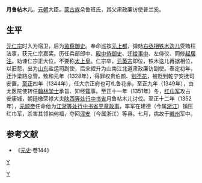 '''月鲁帖木儿'''{{BD|？||1352年|}}，[[元朝|元朝]]大臣。[[蒙古族|蒙古族]]朵鲁班氏，其父肃政廉访使普兰奚。

==生平==
[[元仁宗|元仁宗]]时入为宿卫，后为[[监察御史|监察御史]]。奉命巡按[[元上都|元上都]]，弹劾[[右丞相|右丞相]][[铁木迭儿|铁木迭儿]]受贿枉法事，获元仁宗嘉奖。历任兵部郎中、[[殿中侍御史|殿中侍御史]]、迁[[给事中|给事中]]、左侍仪、同修[[起居注|起居注]]。劝谏仁宗正大位，不要称[[太上皇|太上皇]]。仁宗卒，[[元英宗|元英宗]]即位，铁木迭儿再据相位，以旧怨，出为[[山东|山东]]盐运司副使，后来擢升为山南江北道肃政廉访副使。泰定初年，迁汴梁路总管。致和元年（1328年），得罪权贵伯颜、[[别不花|别不花]]，被贬到乾宁安抚司安置。[[至正|至正]]四年（1344年），任大宗正府也可札鲁花赤。至正九年（1349年），由太医院使转任[[翰林学士|翰林学士]]承旨、知经筵事。至正十一年（1351年）冬，[[红巾军|红巾军]]攻占安康城，朝廷檄荣禄大夫[[陕西等处行中书省|陕西等处行中书省]]月鲁帖木儿讨伐。至正十二年（1352年），[[元顺帝|元顺帝]]任命他为[[江浙等处行中书省|江浙等处行中书省]][[平章政事|平章政事]]，率军在建德（今属[[浙江|浙江]]）镇压红巾军，杀害其领袖何福，夺回[[淳安|淳安]]（今属浙江）等县。七月，病故于[[徽州|徽州]]军中。

==参考文献==
{{wikisource|元史/卷144#.E6.9C.88.E9.B2.81.E5.B8.96.E6.9C.A8.E5.85.92|月鲁帖木儿传}}
* 《[[元史|元史]]·卷144》
[[分类:元朝官员|Y]]
[[Category:元朝蒙古人|Y]]